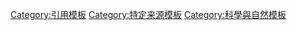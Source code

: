 {{Cite book
 |last1=Peel |first=J. S.
 |year=1991
 |chapter=Functional Morphology of the Class Helcionelloida Nov., and the Early Evolution of the Mollusca
 |editor1-last=Simonetta |editor1-first=A. M.
 |editor2-last=Conway Morris |editor2-first=S
 |title=The Early Evolution of Metazoa and the Significance of Problematic Taxa
 |pages=157–177
 |publisher=Cambridge University Press
 |isbn=978-0-521-40242-2
}}<noinclude>
[[Category:引用模板]]
[[Category:特定来源模板]]
[[Category:科學與自然模板]]</noinclude>